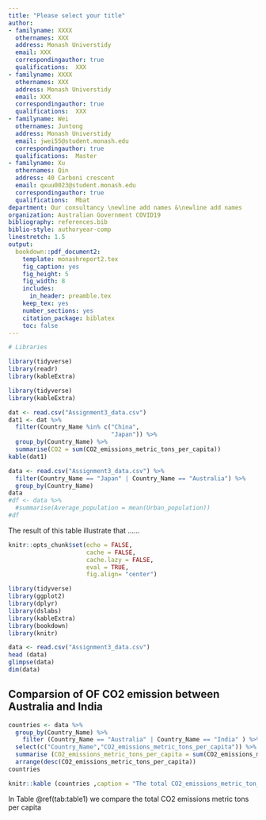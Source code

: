 ```yaml
---
title: "Please select your title"
author:
- familyname: XXXX
  othernames: XXX
  address: Monash Universtidy
  email: XXX
  correspondingauthor: true
  qualifications:  XXX
- familyname: XXXX
  othernames: XXX
  address: Monash Universtidy
  email: XXX
  correspondingauthor: true
  qualifications:  XXX
- familyname: Wei
  othernames: Juntong
  address: Monash Universtidy
  email: jwei55@student.monash.edu
  correspondingauthor: true
  qualifications:  Master
- familyname: Xu
  othernames: Qin 
  address: 40 Carboni crescent 
  email: qxuu0023@student.monash.edu
  correspondingauthor: true
  qualifications:  Mbat
department: Our consultancy \newline add names &\newline add names
organization: Australian Government COVID19
bibliography: references.bib
biblio-style: authoryear-comp
linestretch: 1.5
output:
  bookdown::pdf_document2:
    template: monashreport2.tex
    fig_caption: yes
    fig_height: 5
    fig_width: 8
    includes:
      in_header: preamble.tex
    keep_tex: yes
    number_sections: yes
    citation_package: biblatex
    toc: false
---
```


```r
# Libraries

library(tidyverse)
library(readr)
library(kableExtra)
```



\section*{Country XX1 and YY1"}

\section*{Country XX2 and YY2}
```r
library(tidyverse)
library(kableExtra)
```

```r
dat <- read.csv("Assignment3_data.csv")
dat1 <- dat %>%
  filter(Country_Name %in% c("China",
                             "Japan")) %>%
  group_by(Country_Name) %>%
  summarise(CO2 = sum(CO2_emissions_metric_tons_per_capita))
kable(dat1)
```

\section*{Country XX3 and YY3}

```r
data <- read.csv("Assignment3_data.csv") %>% 
  filter(Country_Name == "Japan" | Country_Name == "Australia") %>% 
  group_by(Country_Name)
data
#df <- data %>% 
  #summarise(Average_population = mean(Urban_population))
#df
```
The result of this table illustrate that ......

\section*{Country Australia and India}

```r
knitr::opts_chunk$set(echo = FALSE, 
                      cache = FALSE, 
                      cache.lazy = FALSE,
                      eval = TRUE,
                      fig.align= "center")

```

```r
library(tidyverse)
library(ggplot2)
library(dplyr)
library(dslabs)
library(kableExtra)
library(bookdown)
library(knitr)
```

```r
data <- read.csv("Assignment3_data.csv")
head (data)
glimpse(data)
dim(data)
```

## Comparsion of OF CO2 emission between Australia and India


```r
countries <- data %>% 
  group_by(Country_Name) %>% 
    filter (Country_Name == "Australia" | Country_Name == "India" ) %>% 
  select(c("Country_Name","CO2_emissions_metric_tons_per_capita")) %>% 
  summarise (CO2_emissions_metric_tons_per_capita = sum(CO2_emissions_metric_tons_per_capita, na.rm=TRUE)) %>% 
  arrange(desc(CO2_emissions_metric_tons_per_capita))
countries 

knitr::kable (countries ,caption = "The total CO2_emissions_metric_ton_per_capita from 1960 to 2014 for both Australia and India") %>% kable_styling()
```
In Table \@ref(tab:table1) we compare the total CO2 emissions metric tons per capita  

